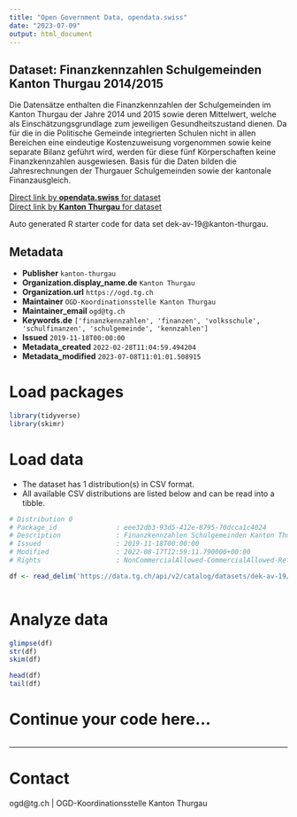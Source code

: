 ```yaml
---
title: "Open Government Data, opendata.swiss"
date: "2023-07-09"
output: html_document
---
```


## Dataset: Finanzkennzahlen Schulgemeinden Kanton Thurgau 2014/2015

Die Datensätze enthalten die Finanzkennzahlen der Schulgemeinden im Kanton Thurgau der Jahre 2014 und 2015 sowie deren Mittelwert, welche als Einschätzungsgrundlage zum jeweiligen Gesundheitszustand dienen. Da für die in die Politische Gemeinde integrierten Schulen nicht in allen Bereichen eine eindeutige Kostenzuweisung vorgenommen sowie keine separate Bilanz geführt wird, werden für diese fünf Körperschaften keine Finanzkennzahlen ausgewiesen. Basis für die Daten bilden die Jahresrechnungen der Thurgauer Schulgemeinden sowie der kantonale Finanzausgleich.

[Direct link by **opendata.swiss** for dataset](https://opendata.swiss/de/dataset/finanzkennzahlen-schulgemeinden-kanton-thurgau-2014-2015)<br>
[Direct link by **Kanton Thurgau** for dataset](https://data.tg.ch/explore/dataset/dek-av-19/)

Auto generated R starter code for data set dek-av-19@kanton-thurgau.

## Metadata

- **Publisher** `kanton-thurgau`
- **Organization.display_name.de** `Kanton Thurgau`
- **Organization.url** `https://ogd.tg.ch`
- **Maintainer** `OGD-Koordinationsstelle Kanton Thurgau`
- **Maintainer_email** `ogd@tg.ch`
- **Keywords.de** `['finanzkennzahlen', 'finanzen', 'volksschule', 'schulfinanzen', 'schulgemeinde', 'kennzahlen']`
- **Issued** `2019-11-18T00:00:00`
- **Metadata_created** `2022-02-28T11:04:59.494204`
- **Metadata_modified** `2023-07-08T11:01:01.508915`


# Load packages

```r

library(tidyverse)
library(skimr)

```

# Load data

-   The dataset has 1 distribution(s) in CSV format.
-   All available CSV distributions are listed below and can be read into a tibble.

```r

# Distribution 0
# Package_id               : eee32db3-93d5-412e-8795-70dcca1c4024
# Description              : Finanzkennzahlen Schulgemeinden Kanton Thurgau 2014/2015 (csv)
# Issued                   : 2019-11-18T00:00:00
# Modified                 : 2022-08-17T12:59:11.790000+00:00
# Rights                   : NonCommercialAllowed-CommercialAllowed-ReferenceRequired

df <- read_delim('https://data.tg.ch/api/v2/catalog/datasets/dek-av-19/exports/csv')



```

# Analyze data

```r

glimpse(df)
str(df)
skim(df)

head(df)
tail(df)

```

# Continue your code here...

```r

```

------------------------------------------------------------------------

# Contact

ogd@tg.ch | OGD-Koordinationsstelle Kanton Thurgau
